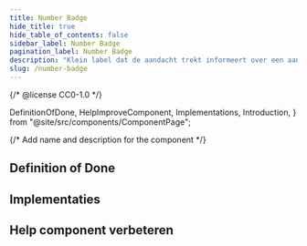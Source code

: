 ```yaml
---
title: Number Badge
hide_title: true
hide_table_of_contents: false
sidebar_label: Number Badge
pagination_label: Number Badge
description: "Klein label dat de aandacht trekt informeert over een aantal."
slug: /number-badge
---
```


{/* @license CC0-1.0 */}

  DefinitionOfDone,
  HelpImproveComponent,
  Implementations,
  Introduction,
} from "@site/src/components/ComponentPage";

{/* Add name and description for the component */}


<Introduction component={component} headingLevel={1} description={description} />

## Definition of Done

<DefinitionOfDone component={component} headingLevel={3} />

## Implementaties

<Implementations component={component} headingLevel={3} />

## Help component verbeteren

<HelpImproveComponent component={component} headingLevel={3} />
